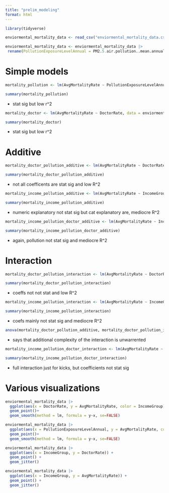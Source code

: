 ```yaml
---
title: "prelim_modeling"
format: html
---
```


```r
library(tidyverse)
```

```r
enviormental_mortality_data <- read_csv("enviormental_mortality_data.csv", name_repair = make.names)
```

```r
enviormental_mortality_data <- enviormental_mortality_data |>
 rename(PollutionExposureLevelAnnual = PM2.5.air.pollution..mean.annual.exposure..micrograms.per.cubic.meter.)
```


# Simple models 

```r
mortality_pollution <- lm(AvgMortalityRate ~ PollutionExposureLevelAnnual, data = enviormental_mortality_data)

summary(mortality_pollution)
```
- stat sig but low r^2

```r
mortality_doctor <- lm(AvgMortalityRate ~ DoctorRate, data = enviormental_mortality_data)

summary(mortality_doctor)
```
- stat sig but low r^2

# Additive

```r
mortality_doctor_pollution_additive <- lm(AvgMortalityRate ~ DoctorRate + PollutionExposureLevelAnnual, data = enviormental_mortality_data)

summary(mortality_doctor_pollution_additive)
```
- not all coefficents are stat sig and low R^2

```r
mortality_income_pollution_additive <- lm(AvgMortalityRate ~ IncomeGroup + PollutionExposureLevelAnnual, data = enviormental_mortality_data)

summary(mortality_income_pollution_additive)
```
- numeric explanatory not stat sig but cat explanatory are, mediocre R^2

```r
mortality_income_pollution_doctor_additive <- lm(AvgMortalityRate ~ IncomeGroup + PollutionExposureLevelAnnual + DoctorRate, data = enviormental_mortality_data)

summary(mortality_income_pollution_doctor_additive)
```
- again, pollution not stat sig and mediocre R^2

# Interaction 
```r
mortality_doctor_pollution_interaction <- lm(AvgMortalityRate ~ DoctorRate * PollutionExposureLevelAnnual, data = enviormental_mortality_data)

summary(mortality_doctor_pollution_interaction)
```
- coeffs not not stat and low R^2

```r
mortality_income_pollution_interaction <- lm(AvgMortalityRate ~ IncomeGroup * PollutionExposureLevelAnnual, data = enviormental_mortality_data)

summary(mortality_income_pollution_interaction)
```
- coefs mainly not stat sig and mediocre R^2

```r
anova(mortality_doctor_pollution_additive, mortality_doctor_pollution_interaction)
```
- says that additional complexity of the interaction is unwarrented

```r
mortality_income_pollution_doctor_interaction <- lm(AvgMortalityRate ~ IncomeGroup * PollutionExposureLevelAnnual * DoctorRate, data = enviormental_mortality_data)

summary(mortality_income_pollution_doctor_interaction)
```
- full interaction just for kicks, but coefficients not stat sig

# Various visualizations
```r
enviormental_mortality_data |>
  ggplot(aes(x = DoctorRate, y = AvgMortalityRate, color = IncomeGroup)) +
  geom_point()+
  geom_smooth(method = lm, formula = y~x, se=FALSE)
```

```r
enviormental_mortality_data |>
  ggplot(aes(x = PollutionExposureLevelAnnual, y = AvgMortalityRate, color = IncomeGroup)) +
  geom_point()+
  geom_smooth(method = lm, formula = y~x, se=FALSE)
```

```r
enviormental_mortality_data |>
  ggplot(aes(x = IncomeGroup, y = DoctorRate)) +
  geom_point() +
  geom_jitter()
```

```r
enviormental_mortality_data |>
  ggplot(aes(x = IncomeGroup, y = AvgMortalityRate)) +
  geom_point() +
  geom_jitter()
```